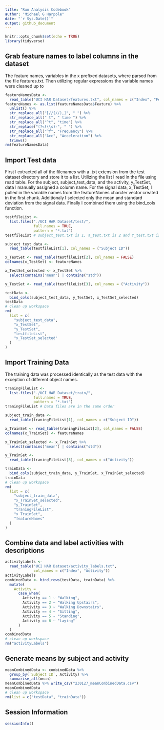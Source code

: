 ```yaml
---
title: "Run Analysis Codebook"
author: "Michael G Harpole"
date: "`r Sys.Date()`"
output: github_document
---
```


```r
knitr::opts_chunk$set(echo = TRUE)
library(tidyverse)
```

## Grab feature names to label columns in the dataset
The feature names, variables in the x prefixed datasets, where parsed from the file features.txt. Then utilizing regular expressions the variable names were cleaned up to 

```r
featureNamesData <-
  read_table("UCI HAR Dataset/features.txt", col_names = c("Index", "Feature"))
featureNames <- as.list(featureNamesData$Feature) %>%
  unlist() %>%
  str_replace_all("[//(//),]", " ") %>%
  str_replace_all(" t", " time ") %>%
  str_replace_all("^t", "time") %>%
  str_replace("(?<!\\s)-", " ") %>%
  str_replace_all("^f", "Frequency") %>%
  str_replace_all("Acc", "Acceleration") %>%
  trimws()
rm(featureNamesData)
```

## Import Test data
First I extracted all of the filenames with a .txt extension from the test dataset directory and store it to a list. Utilizing the list I read in the file using read table. For the subject, subject_test_data,  and the activity, y_TestSet, data I manually assigned a column name. For the signal data, x_TestSet, I pulled in the variable names from the featureNames charcter vector created in the first chunk. Additionaly I selected only the mean and standard deviation from the signal data. Finally I combined them using the bind_cols function.

```r
testfileList <-
  list.files("./UCI HAR Dataset/test/",
             full.names = TRUE,
             pattern = "*.txt")
testfileList # subject_test.txt is 1, X_test.txt is 2 and Y_test.txt is 3

subject_test_data <-
  read_table(testfileList[1], col_names = ("Subject ID"))

x_TestSet <- read_table(testfileList[2], col_names = FALSE)
colnames(x_TestSet) <- featureNames

x_TestSet_selected <- x_TestSet %>%
  select(contains("mean") | contains("std"))

y_TestSet <- read_table(testfileList[3], col_names = ("Activity"))

testData <-
  bind_cols(subject_test_data, y_TestSet, x_TestSet_selected)
testData
# clean up workspace
rm(
  list = c(
    "subject_test_data",
    "x_TestSet",
    "y_TestSet",
    "testfileList",
    "x_TestSet_selected"
  )
)
```


## Import Training Data
The training data was processed identically as the test data with the exception of different object names.
```r
traningFileList <-
  list.files("./UCI HAR Dataset/train/",
             full.names = TRUE,
             pattern = "*.txt")
traningFileList # Data files are in the same order

subject_train_data <-
  read_table(traningFileList[1], col_names = c("Subject ID"))

x_TrainSet <- read_table(traningFileList[2], col_names = FALSE)
colnames(x_TrainSet) <- featureNames

x_TrainSet_selected <- x_TrainSet %>%
  select(contains("mean") | contains("std"))

y_TrainSet <-
  read_table(traningFileList[3], col_names = c("Activity"))

trainData <-
  bind_cols(subject_train_data, y_TrainSet, x_TrainSet_selected)
trainData
# clean up workspace
rm(
  list = c(
    "subject_train_data",
    "x_TrainSet_selected",
    "y_TrainSet",
    "traningFileList",
    "x_TrainSet",
    "featureNames"
  )
)
```

## Combine data and label activities with descriptions
```r
activityLabels <-
  read_table("UCI HAR Dataset/activity_labels.txt",
             col_names = c("Index", "Activity"))
activityLabels
combinedData <- bind_rows(testData, trainData) %>%
  mutate(
    Activity =
      case_when(
        Activity == 1 ~ "Walking",
        Activity == 2 ~ "Walking Upstairs",
        Activity == 3 ~ "Walking Downstairs",
        Activity == 4 ~ "Sitting",
        Activity == 5 ~ "Standing",
        Activity == 6 ~ "Laying"
      )
  )
combinedData
# clean up workspace
rm("activityLabels")
```

## Generate means by subject and activity

```r
meanCombinedData <- combinedData %>%
  group_by(`Subject ID`, Activity) %>%
  summarise_all(mean)
meanCombinedData %>% write_csv("230127_meanCombinedData.csv")
meanCombinedData
# clean up workspace
rm(list = c("testData", "trainData"))
```

## Session Information

```r
sessionInfo()

```

